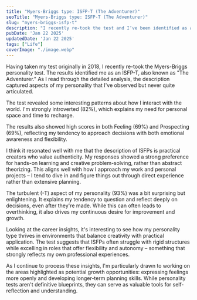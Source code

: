 ```yaml
---
title: "Myers-Briggs type: ISFP-T (The Adventurer)"
seoTitle: "Myers-Briggs type: ISFP-T (The Adventurer)"
slug: "myers-briggs-isfp-t"
description: "I recently re-took the test and I’ve been identified as a ISFP-T on the Myers-Briggs assessment."
pubDate: 'Jan 22 2025'
updatedDate: 'Jan 22 2025'
tags: ["Life"]
coverImage: "./image.webp"
---
```


Having taken my test originally in 2018, I recently re-took the Myers-Briggs personality test. The results identified me as an ISFP-T, also known as "The Adventurer." As I read through the detailed analysis, the description captured aspects of my personality that I've observed but never quite articulated.

The test revealed some interesting patterns about how I interact with the world. I'm strongly introverted (82%), which explains my need for personal space and time to recharge. 

<R2Image imageKey="assets/myers-briggs-isfp-t-1831638e-cd98-8019-82cd-c87e27b88d4a.png" alt="" />

The results also showed high scores in both Feeling (69%) and Prospecting (69%), reflecting my tendency to approach decisions with both emotional awareness and flexibility.

<R2Image imageKey="assets/myers-briggs-isfp-t-1831638e-cd98-808b-a2ce-d8cb1adf782f.png" alt="" />

<R2Image imageKey="assets/myers-briggs-isfp-t-1831638e-cd98-8046-bf0a-e1c086c55592.png" alt="image.png" />

I think it resonated well with me that the description of ISFPs is practical creators who value authenticity. My responses showed a strong preference for hands-on learning and creative problem-solving, rather than abstract theorizing. This aligns well with how I approach my work and personal projects – I tend to dive in and figure things out through direct experience rather than extensive planning.

The turbulent (-T) aspect of my personality (93%) was a bit surprising but enlightening. It explains my tendency to question and reflect deeply on decisions, even after they're made. While this can often leads to overthinking, it also drives my continuous desire for improvement and growth.

<R2Image imageKey="assets/myers-briggs-isfp-t-1831638e-cd98-80b6-88a2-de099ec718b4.png" alt="image.png" />

Looking at the career insights, it's interesting to see how my personality type thrives in environments that balance creativity with practical application. The test suggests that ISFPs often struggle with rigid structures while excelling in roles that offer flexibility and autonomy – something that strongly reflects my own professional experiences.

As I continue to process these insights, I'm particularly drawn to working on the areas highlighted as potential growth opportunities: expressing feelings more openly and developing longer-term planning skills. While personality tests aren't definitive blueprints, they can serve as valuable tools for self-reflection and understanding.
